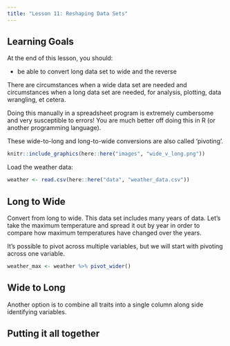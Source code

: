 ```yaml
---
title: "Lesson 11: Reshaping Data Sets"
---
```



::: {.callout-caution collapse="false"}
## Learning Goals

At the end of this lesson, you should: 

* be able to convert long data set to wide and the reverse
:::

There are circumstances when a wide data set are needed and circumstances when a long data set are needed, for analysis, plotting, data wrangling, et cetera.

Doing this manually in a spreadsheet program is extremely cumbersome and very susceptible to errors! You are much better off doing this in R (or another programming language). 

These wide-to-long and long-to-wide conversions are also called 'pivoting'. 

```r
knitr::include_graphics(here::here("images", "wide_v_long.png"))
```

Load the weather data:
```r
weather <- read.csv(here::here("data", "weather_data.csv"))
```
## Long to Wide

Convert from long to wide. This data set includes many years of data. Let's take the maximum temperature and spread it out by year in order to compare how maximum temperatures have changed over the years. 

It's possible to pivot across multiple variables, but we will start with pivoting across one variable. 
```r
weather_max <- weather %>% pivot_wider()
```

## Wide to Long
Another option is to combine all traits into a single column along side identifying variables. 



::: {.callout-tip}
## Putting it all together


:::

